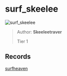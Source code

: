 
# surf_skeelee

![surf_skeelee](https://raw.githubusercontent.com/Sayt123/SurfMapPics/Maps-and-bonuses/csgo/surf_skeelee.jpg)

> Author: **Skeeleetraver**
>
> Tier 1

## Records

[surfheaven](https://surfheaven.eu/map/surf_skeelee)
